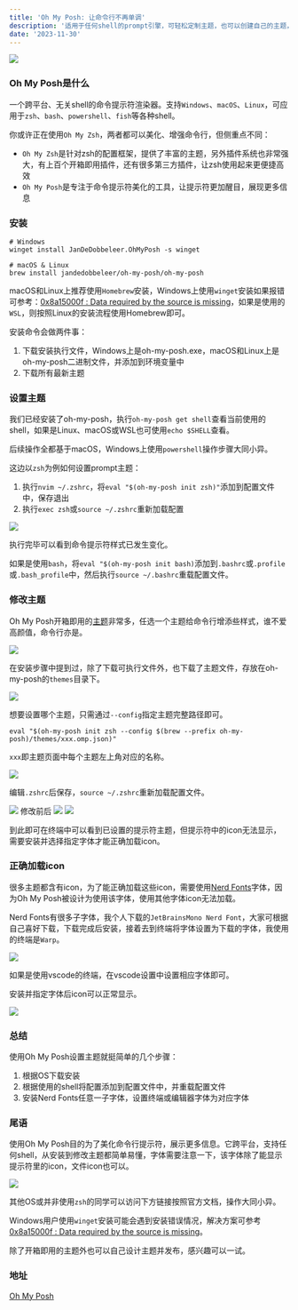 ```yaml
---
title: 'Oh My Posh: 让命令行不再单调'
description: '适用于任何shell的prompt引擎，可轻松定制主题，也可以创建自己的主题，提升终端颜值'
date: '2023-11-30'
---
```


![](/images/posh0.png)

### Oh My Posh是什么

一个跨平台、无关shell的命令提示符渲染器。支持`Windows`、`macOS`、`Linux`，可应用于`zsh`、`bash`、`powershell`、`fish`等各种shell。

你或许正在使用`Oh My Zsh`，两者都可以美化、增强命令行，但侧重点不同：

- `Oh My Zsh`是针对zsh的配置框架，提供了丰富的主题，另外插件系统也非常强大，有上百个开箱即用插件，还有很多第三方插件，让zsh使用起来更便捷高效
- `Oh My Posh`是专注于命令提示符美化的工具，让提示符更加醒目，展现更多信息

### 安装

```shell
# Windows
winget install JanDeDobbeleer.OhMyPosh -s winget

# macOS & Linux
brew install jandedobbeleer/oh-my-posh/oh-my-posh
```

macOS和Linux上推荐使用`Homebrew`安装，Windows上使用`winget`安装如果报错可参考：[0x8a15000f : Data required by the source is missing](https://github.com/microsoft/winget-cli/issues/1348)，如果是使用的`WSL`，则按照Linux的安装流程使用Homebrew即可。

安装命令会做两件事：

1.  下载安装执行文件，Windows上是oh-my-posh.exe，macOS和Linux上是oh-my-posh二进制文件，并添加到环境变量中
2.  下载所有最新主题

### 设置主题

我们已经安装了oh-my-posh，执行`oh-my-posh get shell`查看当前使用的shell，如果是Linux、macOS或WSL也可使用`echo $SHELL`查看。

后续操作全都基于macOS，Windows上使用`powershell`操作步骤大同小异。

这边以`zsh`为例如何设置prompt主题：

1.  执行`nvim ~/.zshrc`，将`eval "$(oh-my-posh init zsh)"`添加到配置文件中，保存退出
2.  执行`exec zsh`或`source ~/.zshrc`重新加载配置

![](/images/posh1.png)

执行完毕可以看到命令提示符样式已发生变化。

如果是使用`bash`，将`eval "$(oh-my-posh init bash)`添加到`.bashrc`或`.profile`或`.bash_profile`中，然后执行`source ~/.bashrc`重载配置文件。

### 修改主题

Oh My Posh开箱即用的[主题](https://ohmyposh.dev/docs/themes)非常多，任选一个主题给命令行增添些样式，谁不爱高颜值，命令行亦是。

![](/images/posh2.png)

在安装步骤中提到过，除了下载可执行文件外，也下载了主题文件，存放在oh-my-posh的`themes`目录下。

![](/images/posh3.png)

想要设置哪个主题，只需通过`--config`指定主题完整路径即可。

```shell
eval "$(oh-my-posh init zsh --config $(brew --prefix oh-my-posh)/themes/xxx.omp.json)"
```

`xxx`即主题页面中每个主题左上角对应的名称。

![](/images/posh4.png)

编辑`.zshrc`后保存，`source ~/.zshrc`重新加载配置文件。

![](/images/posh5.png)
修改前后
![](/images/posh6.png)
![](/images/posh7.png)

到此即可在终端中可以看到已设置的提示符主题，但提示符中的icon无法显示，需要安装并选择指定字体才能正确加载icon。

### 正确加载icon

很多主题都含有icon，为了能正确加载这些icon，需要使用[Nerd Fonts](https://www.nerdfonts.com/font-downloads)字体，因为Oh My Posh被设计为使用该字体，使用其他字体icon无法加载。

Nerd Fonts有很多子字体，我个人下载的`JetBrainsMono Nerd Font`，大家可根据自己喜好下载，下载完成后安装，接着去到终端将字体设置为下载的字体，我使用的终端是`Warp`。

![](/images/posh8.png)

如果是使用vscode的终端，在vscode设置中设置相应字体即可。

安装并指定字体后icon可以正常显示。

![](/images/posh9.png)

### 总结

使用Oh My Posh设置主题就挺简单的几个步骤：

1. 根据OS下载安装
2. 根据使用的shell将配置添加到配置文件中，并重载配置文件
3. 安装Nerd Fonts任意一子字体，设置终端或编辑器字体为对应字体

### 尾语

使用Oh My Posh目的为了美化命令行提示符，展示更多信息。它跨平台，支持任何shell，从安装到修改主题都简单易懂，字体需要注意一下，该字体除了能显示提示符里的icon，文件icon也可以。

![](/images/posh10.png)

其他OS或并非使用`zsh`的同学可以访问下方链接按照官方文档，操作大同小异。

Windows用户使用`winget`安装可能会遇到安装错误情况，解决方案可参考[0x8a15000f : Data required by the source is missing](https://github.com/microsoft/winget-cli/issues/1348)。

除了开箱即用的主题外也可以自己设计主题并发布，感兴趣可以一试。

### 地址

[Oh My Posh](https://ohmyposh.dev/)
